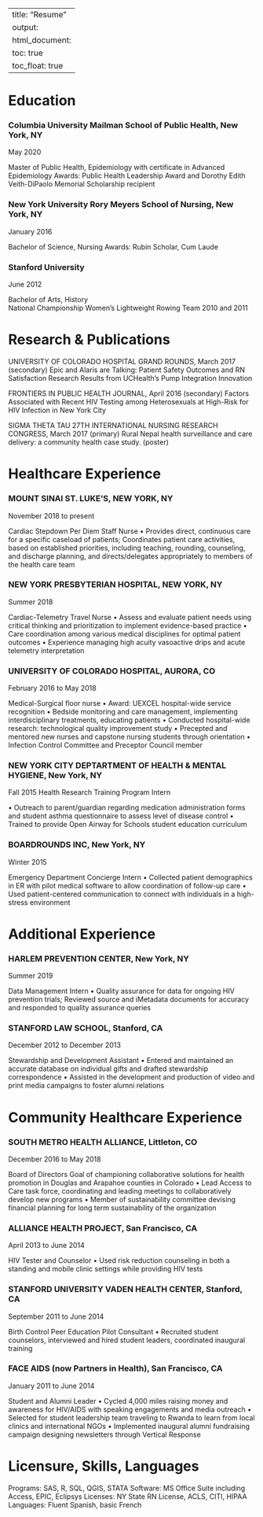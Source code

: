   
---
title: "Resume"
output: 
  html_document:
    toc: true
    toc_float: true
---

# Education


### Columbia University Mailman School of Public Health, New York, NY               		 	         
May 2020

Master of Public Health, Epidemiology with certificate in Advanced Epidemiology 
Awards: Public Health Leadership Award and Dorothy Edith Veith-DiPaolo Memorial Scholarship recipient

### New York University Rory Meyers School of Nursing, New York, NY 					   
January 2016

Bachelor of Science, Nursing 
Awards: Rubin Scholar, Cum Laude

### Stanford University
June 2012

Bachelor of Arts, History 										         
National Championship Women’s Lightweight Rowing Team 2010 and 2011			 

# Research & Publications


UNIVERSITY OF COLORADO HOSPITAL GRAND ROUNDS, March 2017 (secondary) Epic and Alaris are Talking: Patient Safety Outcomes and RN Satisfaction Research Results from UCHealth’s Pump Integration Innovation	

FRONTIERS IN PUBLIC HEALTH JOURNAL, April 2016 (secondary) Factors Associated with Recent HIV Testing among Heterosexuals at High-Risk for HIV Infection in New York City	

SIGMA THETA TAU 27TH INTERNATIONAL NURSING RESEARCH CONGRESS, March 2017 (primary) Rural Nepal health surveillance and care delivery: a community health case study. (poster)

# Healthcare Experience



### MOUNT SINAI ST. LUKE’S, NEW YORK, NY					                    
November 2018 to present

Cardiac Stepdown Per Diem Staff Nurse
• Provides direct, continuous care for a specific caseload of patients; Coordinates patient care activities, based on established priorities, including teaching, rounding, counseling, and discharge planning, and directs/delegates appropriately to members of the health care team

### NEW YORK PRESBYTERIAN HOSPITAL, NEW YORK, NY						                
Summer 2018

Cardiac-Telemetry Travel Nurse
• Assess and evaluate patient needs using critical thinking and prioritization to implement evidence-based practice 
• Care coordination among various medical disciplines for optimal patient outcomes
• Experience managing high acuity vasoactive drips and acute telemetry interpretation


### UNIVERSITY OF COLORADO HOSPITAL, AURORA, CO					     
February 2016 to May 2018

Medical-Surgical floor nurse
• Award: UEXCEL hospital-wide service recognition 
• Bedside monitoring and care management, implementing interdisciplinary treatments, educating patients 
• Conducted hospital-wide research: technological quality improvement study
• Precepted and mentored new nurses and capstone nursing students through orientation 
• Infection Control Committee and Preceptor Council member


### NEW YORK CITY DEPTARTMENT OF HEALTH & MENTAL HYGIENE, New York, NY			           
Fall 2015 Health Research Training Program Intern 

• Outreach to parent/guardian regarding medication administration forms and student asthma questionnaire to assess level of disease control
• Trained to provide Open Airway for Schools student education curriculum 


### BOARDROUNDS INC, New York, NY									     
Winter 2015

Emergency Department Concierge Intern
• Collected patient demographics in ER with pilot medical software to allow coordination of follow-up care 
• Used patient-centered communication to connect with individuals in a high-stress environment


# Additional Experience



### HARLEM PREVENTION CENTER, New York, NY								  
Summer 2019 

Data Management Intern
• Quality assurance for data for ongoing HIV prevention trials; Reviewed source and iMetadata documents for accuracy and responded to quality assurance queries


### STANFORD LAW SCHOOL, Stanford, CA					      
December 2012 to December 2013

Stewardship and Development Assistant
• Entered and maintained an accurate database on individual gifts and drafted stewardship correspondence 
• Assisted in the development and production of video and print media campaigns to foster alumni relations


# Community Healthcare Experience



### SOUTH METRO HEALTH ALLIANCE, Littleton, CO 					   
December 2016 to May 2018

Board of Directors
Goal of championing collaborative solutions for health promotion in Douglas and Arapahoe counties in Colorado
• Lead Access to Care task force, coordinating and leading meetings to collaboratively develop new programs
• Member of sustainability committee devising financial planning for long term sustainability of the organization

### ALLIANCE HEALTH PROJECT, San Francisco, CA				             	            
April 2013 to June 2014

HIV Tester and Counselor
• Used risk reduction counseling in both a standing and mobile clinic settings while providing HIV tests

### STANFORD UNIVERSITY VADEN HEALTH CENTER, Stanford, CA 			 
September 2011 to June 2014

Birth Control Peer Education Pilot Consultant
• Recruited student counselors, interviewed and hired student leaders, coordinated inaugural training

### FACE AIDS (now Partners in Health), San Francisco, CA 				       
January 2011 to June 2014

Student and Alumni Leader
• Cycled 4,000 miles raising money and awareness for HIV/AIDS with speaking engagements and media outreach
• Selected for student leadership team traveling to Rwanda to learn from local clinics and international NGOs
• Implemented inaugural alumni fundraising campaign designing newsletters through Vertical Response

# Licensure, Skills, Languages

Programs: SAS, R, SQL, QGIS, STATA
Software: MS Office Suite including Access, EPIC, Eclipsys
Licenses: NY State RN License, ACLS, CITI, HIPAA 
Languages: Fluent Spanish, basic French
